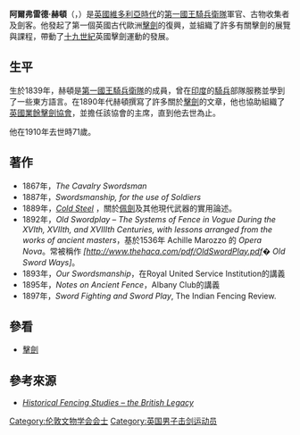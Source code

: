{{unreferenced|time=2009-12-16T11:12:30+00:00}}
{{Infobox Biography
| subject_name   = 阿爾弗雷德·赫頓
| image_name     = Alfred Hutton.JPG
| image_size     = 250px
| image_caption  = ''Old Swordplay'' 中的阿爾弗雷德·赫頓與一把輕巧細長的雙刃劍
| date_of_birth  = 1839年
| place_of_birth = [[英國|英國]][[約克郡|約克郡]]
| date_of_death  = 1910年
| place_of_death = [[英國|英國]][[倫敦|倫敦]]
| occupation     = 
}}
'''阿爾弗雷德·赫頓'''（'''{{lang|en|Alfred Hutton}}'''，{{bd|1839年||1910年||catIdx=N}}）是[[英國|英國]][[維多利亞時代|維多利亞時代]]的[[第一國王騎兵衛隊|第一國王騎兵衛隊]]軍官、古物收集者及劍客。他發起了第一個英國古代歐洲[[擊劍|擊劍]]的復興，並組織了許多有關擊劍的展覽與課程，帶動了[[十九世紀|十九世紀]]英國擊劍運動的發展。

==生平==
生於1839年，赫頓是[[第一國王騎兵衛隊|第一國王騎兵衛隊]]的成員，曾在[[印度|印度]]的[[騎兵|騎兵]]部隊服務並學到了一些東方語言。在1890年代赫頓撰寫了許多關於[[擊劍|擊劍]]的文章，他也協助組織了[[英國業餘擊劍協會|英國業餘擊劍協會]]，並擔任該協會的主席，直到他去世為止。

他在1910年去世時71歲。

==著作==
* 1867年，''The Cavalry Swordsman''
* 1887年，''Swordsmanship, for the use of Soldiers''
* 1889年，''[http://www.thehaca.com/pdf/ColdSteel.pdf  Cold Steel] {{Wayback|url=http://www.thehaca.com/pdf/ColdSteel.pdf |date=20120120180126 }}''，關於[[佩劍_(西方)|佩劍]]及其他現代武器的實用論述。
* 1892年，''Old Swordplay – The Systems of Fence in Vogue During the XVIth, XVIIth, and XVIIIth Centuries, with lessons arranged from the works of ancient masters''，基於1536年 Achille Marozzo 的 ''Opera Nova''。常被稱作 ''[http://www.thehaca.com/pdf/OldSwordPlay.pdf� Old Sword Ways]{{dead link|date=2018年5月 |bot=InternetArchiveBot |fix-attempted=yes }}''。
* 1893年，''Our Swordsmanship''，在Royal United Service Institution的講義
* 1895年，''Notes on Ancient Fence''，Albany Club的講義
* 1897年，''Sword Fighting and Sword Play'', The Indian Fencing Review.

==參看==
* [[擊劍|擊劍]]

==參考來源==
* ''[http://www.thearma.org/essays/BritLegacy.htm Historical Fencing Studies – the British Legacy] {{Wayback|url=http://www.thearma.org/essays/BritLegacy.htm |date=20210422200432 }}''

{{Authority control}}
{{UK-mil-bio-stub}}

[[Category:伦敦文物学会会士|Category:伦敦文物学会会士]]
[[Category:英国男子击剑运动员|Category:英国男子击剑运动员]]